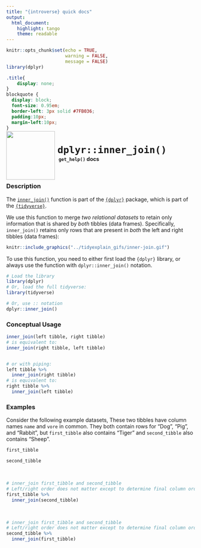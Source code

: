 ```yaml
---
title: "{introverse} quick docs"
output: 
  html_document:
    highlight: tango
    theme: readable
---
```



```r
knitr::opts_chunk$set(echo = TRUE, 
                      warning = FALSE, 
                      message = FALSE)
library(dplyr)
```

```css
.title{
    display: none;
}
blockquote {
  display: block;
  font-size: 0.95em;
  border-left: 3px solid #7FB036;
  padding:10px;
  margin-left:10px;
}
```

<div>
<br>
 <img src = "logo.png" style = "float:left;height:130px;margin-top:-30px;">
 <span style = "font-weight:bold;font-size:30px;"> 
  &nbsp;<code>dplyr::inner_join()</code>
 </span>
 <br>
 <b>&nbsp;&nbsp;&nbsp;<code>get_help()</code> docs</b>
</div>
<br>

### Description

The [`inner_join()`](https://dplyr.tidyverse.org/reference/inner_join.html) function is part of the [`{dplyr}`](https://dplyr.tidyverse.org/) package, which is part of the [`{tidyverse}`](https://www.tidyverse.org/).

We use this function to merge _two relational datasets_ to retain only information that is shared by _both_ tibbles (data frames). Specifically, `inner_join()` retains only rows that are present in _both_ the left and right tibbles (data frames):


```r
knitr::include_graphics("../tidyexplain_gifs/inner-join.gif")
```


<!-- Add the following if the topic is a function that does NOT come with base R, and uncomment/fill in the subsequent multiline HTML comment: -->
To use this function, you need to either first load the `{dplyr}` library, or always use the function with `dplyr::inner_join()` notation.

```r
# Load the library
library(dplyr)
# Or, load the full tidyverse:
library(tidyverse)

# Or, use :: notation
dplyr::inner_join()
```


### Conceptual Usage 

```r
inner_join(left tibble, right tibble)
# is equivalent to:
inner_join(right tibble, left tibble)


# or with piping:
left tibble %>%
  inner_join(right tibble)
# is equivalent to:
right tibble %>%
  inner_join(left tibble)
```

### Examples

Consider the following example datasets, These two tibbles have column names `name` and `vore` in common. They both contain rows for "Dog", "Pig", and "Rabbit", but `first_tibble` also contains "Tiger" and `second_tibble` also contains "Sheep".

```r
first_tibble

second_tibble
```

<br>


```r
# inner_join first_tibble and second_tibble
# Left/right order does not matter except to determine final column order
first_tibble %>%
  inner_join(second_tibble)
```

<br>

```r
# inner_join first_tibble and second_tibble
# Left/right order does not matter except to determine final column order
second_tibble %>%
  inner_join(first_tibble)
```
